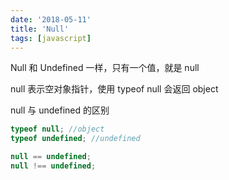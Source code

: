 ```yaml
---
date: '2018-05-11'
title: 'Null'
tags: [javascript]
---
```


Null 和 Undefined 一样，只有一个值，就是 null

null 表示空对象指针，使用 typeof null 会返回 object

null 与 undefined 的区别

```javascript
typeof null; //object
typeof undefined; //undefined

null == undefined;
null !== undefined;
```
